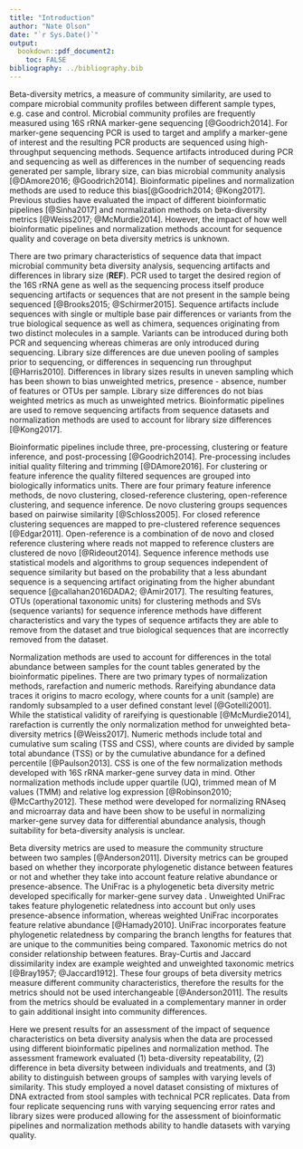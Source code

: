 ```yaml
---
title: "Introduction"
author: "Nate Olson"
date: "`r Sys.Date()`"
output:
  bookdown::pdf_document2:
    toc: FALSE
bibliography: ../bibliography.bib
---
```



Beta-diversity metrics, a measure of community similarity, are used to compare microbial community profiles between different sample types, e.g. case and control.
Microbial community profiles are frequently measured using 16S rRNA marker-gene sequencing [@Goodrich2014].
For marker-gene sequencing PCR is used to target and amplify a marker-gene of interest and the resulting PCR products are sequenced using high-throughput sequencing methods.
Sequence artifacts introduced during PCR and sequencing as well as differences in the number of sequencing reads generated per sample, library size, can bias microbial community analysis [@DAmore2016; @Goodrich2014].
Bioinformatic pipelines and normalization methods are used to reduce this bias[@Goodrich2014; @Kong2017].  
Previous studies have evaluated the impact of different bioinformatic pipelines [@Sinha2017] and normalization methods on beta-diversity metrics [@Weiss2017; @McMurdie2014].
However, the impact of how well bioinformatic pipelines and normalization methods account for sequence quality and coverage on beta diversity metrics is unknown.  

There are two primary characteristics of sequence data that impact microbial community beta diversity analysis, sequencing artifacts and differences in library size (__REF__).
PCR used to target the desired region of the 16S rRNA gene as well as the sequencing process itself produce sequencing artifacts or sequences that are not present in the sample being sequenced [@Brooks2015; @Schirmer2015].
Sequence artifacts include sequences with single or multiple base pair differences or variants from the true biological sequence as well as chimera, sequences originating from two distinct molecules in a sample.
Variants can be introduced during both PCR and sequencing whereas chimeras are only introduced during sequencing.
Library size differences are due uneven pooling of samples prior to sequencing, or differences in sequencing run throughput [@Harris2010].
Differences in library sizes results in uneven sampling which has been shown to bias unweighted metrics, presence - absence, number of features or OTUs per sample.
Library size differences do not bias weighted metrics as much as unweighted metrics.
Bioinformatic pipelines are used to remove sequencing artifacts from sequence datasets and normalization methods are used to account for library size differences [@Kong2017].

Bioinformatic pipelines include three, pre-processing, clustering or feature inference, and post-processing [@Goodrich2014].
Pre-processing includes initial quality filtering and trimming [@DAmore2016].
For clustering or feature inference the quality filtered sequences are grouped into biologically informatics units.
There are four primary feature inference methods, de novo clustering, closed-reference clustering,  open-reference clustering, and sequence inference.
De novo clustering groups sequences based on pairwise similarity [@Schloss2005].
For closed reference clustering sequences are mapped to pre-clustered reference sequences [@Edgar2011].
Open-reference is a combination of de novo and closed reference clustering where reads not mapped to reference clusters are clustered de novo [@Rideout2014].
Sequence inference methods use statistical models and algorithms to group sequences independent of sequence similarity but based on the probability that a less abundant sequence is a sequencing artifact originating from the higher abundant sequence [@callahan2016DADA2; @Amir2017].
The resulting features, OTUs (operational taxonomic units) for clustering methods and SVs (sequence variants) for sequence inference methods have different characteristics and vary the types of sequence artifacts they are able to remove from the dataset and true biological sequences that are incorrectly removed from the dataset.

Normalization methods are used to account for differences in the total abundance between samples for the count tables generated by the bioinformatic pipelines.
There are two primary types of normalization methods, rarefaction and numeric methods.
Rareifying abundance data traces it origins to macro ecology,
where counts for a unit (sample) are randomly subsampled to a user defined constant level [@Gotelli2001].
While the statistical validity of rareifying is questionable [@McMurdie2014], rarefaction is currently the only normalization method for unweighted beta-diversity metrics [@Weiss2017].
Numeric methods include total and cumulative sum scaling (TSS and CSS),
where counts are divided by sample total abundance (TSS) or by the cumulative abundance for a defined percentile [@Paulson2013].
CSS is one of the few normalization methods developed with 16S rRNA marker-gene survey data in mind.
Other normalization methods include upper quartile (UQ), trimmed mean of M values (TMM) and relative log expression [@Robinson2010; @McCarthy2012].
These method were developed for normalizing RNAseq and microarray data and have been show to be useful in normalizing marker-gene survey data for differential abundance analysis,
though suitability for beta-diversity analysis is unclear.  

Beta diversity metrics are used to measure the community structure between two samples [@Anderson2011].
Diversity metrics can be grouped based on whether they incorporate phylogenetic distance between features or not and whether they take into account feature relative abundance or presence-absence.
The UniFrac is a phylogenetic beta diversity metric developed specifically for marker-gene survey data .
Unweighted UniFrac takes feature phylogenetic relatedness into account but only uses presence-absence information, whereas weighted UniFrac incorporates feature relative abundance [@Hamady2010].
UniFrac incorporates feature phylogenetic relatedness by comparing the branch lengths for features that are unique to the communities being compared.
Taxonomic metrics do not consider relationship between features.
Bray-Curtis and Jaccard dissimilarity index are example weighted and unweighted taxonomic metrics [@Bray1957; @Jaccard1912].
These four groups of beta diversity metrics measure different community characteristics, therefore the results for the metrics should not be used interchangeable [@Anderson2011].
The results from the metrics should be evaluated in a complementary manner in order to gain additional insight into community differences.

Here we present results for an assessment of the impact of sequence characteristics on beta diversity analysis when the data are processed using different bioinformatic pipelines and normalization method. The assessment framework evaluated
(1) beta-diversity repeatability,
(2) difference in beta diversity between individuals and treatments,
and (3) ability to distinguish between groups of samples with varying levels of similarity.
This study employed a novel dataset consisting of mixtures of DNA extracted from stool samples with technical PCR replicates.
Data from four replicate sequencing runs with varying sequencing error rates and library sizes were produced allowing for the assessment of bioinformatic pipelines and normalization methods ability to handle datasets with varying quality.
